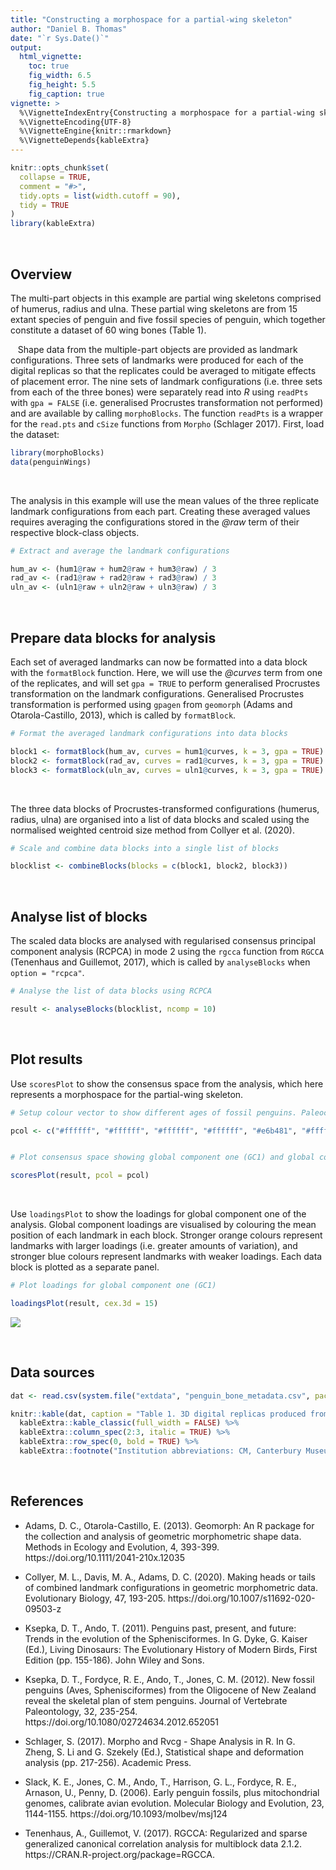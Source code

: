 ```yaml
---
title: "Constructing a morphospace for a partial-wing skeleton"
author: "Daniel B. Thomas"
date: "`r Sys.Date()`"
output: 
  html_vignette: 
    toc: true
    fig_width: 6.5
    fig_height: 5.5
    fig_caption: true
vignette: >
  %\VignetteIndexEntry{Constructing a morphospace for a partial-wing skeleton}
  %\VignetteEncoding{UTF-8}
  %\VignetteEngine{knitr::rmarkdown}
  %\VignetteDepends{kableExtra}
---
```


```r
knitr::opts_chunk$set(
  collapse = TRUE,
  comment = "#>",
  tidy.opts = list(width.cutoff = 90),
  tidy = TRUE
)
library(kableExtra)
```

&nbsp;

Overview
--------
The multi-part objects in this example are partial wing skeletons comprised of humerus, radius and ulna. These partial wing skeletons are from 15 extant species of penguin and five fossil species of penguin, which together constitute a dataset of 60 wing bones (Table 1). 

|    Shape data from the multiple-part objects are provided as landmark configurations. Three sets of landmarks were produced for each of the digital replicas so that the replicates could be averaged to mitigate effects of placement error. The nine sets of landmark configurations (i.e. three sets from each of the three bones) were separately read into *R* using `readPts` with `gpa = FALSE` (i.e. generalised Procrustes transformation not performed) and are available by calling `morphoBlocks`. The function `readPts` is a wrapper for the `read.pts` and `cSize` functions from `Morpho` (Schlager 2017). First, load the dataset:

``` r
library(morphoBlocks)
data(penguinWings)
```

&nbsp;

The analysis in this example will use the mean values of the three replicate landmark configurations from each part. Creating these averaged values requires averaging the configurations stored in the *@raw* term of their respective block-class objects. 

``` r
# Extract and average the landmark configurations

hum_av <- (hum1@raw + hum2@raw + hum3@raw) / 3
rad_av <- (rad1@raw + rad2@raw + rad3@raw) / 3
uln_av <- (uln1@raw + uln2@raw + uln3@raw) / 3
```

&nbsp;  

Prepare data blocks for analysis
--------
Each set of averaged landmarks can now be formatted into a data block with the `formatBlock` function. Here, we will use the *@curves* term from one of the replicates, and will set `gpa = TRUE` to perform generalised Procrustes transformation on the landmark configurations. Generalised Procrustes transformation is performed using `gpagen` from `geomorph` (Adams and Otarola-Castillo, 2013), which is called by `formatBlock`. 

``` r
# Format the averaged landmark configurations into data blocks

block1 <- formatBlock(hum_av, curves = hum1@curves, k = 3, gpa = TRUE)
block2 <- formatBlock(rad_av, curves = rad1@curves, k = 3, gpa = TRUE)
block3 <- formatBlock(uln_av, curves = uln1@curves, k = 3, gpa = TRUE)
```

&nbsp;

The three data blocks of Procrustes-transformed configurations (humerus, radius, ulna) are organised into a list of data blocks and scaled using the normalised weighted centroid size method from Collyer et al. (2020). 

``` r
# Scale and combine data blocks into a single list of blocks

blocklist <- combineBlocks(blocks = c(block1, block2, block3))
```

&nbsp;

Analyse list of blocks
--------
The scaled data blocks are analysed with regularised consensus principal component analysis (RCPCA) in mode 2 using the `rgcca` function from `RGCCA` (Tenenhaus and Guillemot, 2017), which is called by `analyseBlocks` when `option = "rcpca"`.

``` r
# Analyse the list of data blocks using RCPCA

result <- analyseBlocks(blocklist, ncomp = 10)
```

&nbsp;

Plot results
--------
Use `scoresPlot` to show the consensus space from the analysis, which here represents a morphospace for the partial-wing skeleton.

``` r
# Setup colour vector to show different ages of fossil penguins. Paleocene (brown), stem-lineage penguins from the Oligocene (light brown), and extant penguins (white).

pcol <- c("#ffffff", "#ffffff", "#ffffff", "#ffffff", "#e6b481", "#ffffff", "#ffffff", "#ffffff", "#ffffff", "#ffffff", "#ffffff", "#ffffff", "#ffffff", "#ffffff", "#feebd3", "#feebd3", "#ffffff", "#e6b481", "#feebd3", "#ffffff")


# Plot consensus space showing global component one (GC1) and global component one (GC2)

scoresPlot(result, pcol = pcol)
```

&nbsp;

Use `loadingsPlot` to show the loadings for global component one of the analysis. Global component loadings are visualised by colouring the mean position of each landmark in each block. Stronger orange colours represent landmarks with larger loadings (i.e. greater amounts of variation), and stronger blue colours represent landmarks with weaker loadings. Each data block is plotted as a separate panel.

``` r
# Plot loadings for global component one (GC1)

loadingsPlot(result, cex.3d = 15)
```


![](../man/figures/loadingsPlotExample01.png)

&nbsp;
&nbsp;

Data sources
--------
``` r
dat <- read.csv(system.file("extdata", "penguin_bone_metadata.csv", package = "morphoBlocks"))

knitr::kable(dat, caption = "Table 1. 3D digital replicas produced from bones of modern and fossil penguins.", align = "c") %>%
  kableExtra::kable_classic(full_width = FALSE) %>%
  kableExtra::column_spec(2:3, italic = TRUE) %>%
  kableExtra::row_spec(0, bold = TRUE) %>%
  kableExtra::footnote("Institution abbreviations: CM, Canterbury Museum, Christchurch, New Zealand. NMNZ, Museum of New Zealand Te Papa Tongarewa, Wellington, New Zealand. OM, Otago Museum, Dunedin, New Zealand. UC, University of Canterbury, Christchurch, New Zealand (specimen held at OU, Geology Museum, University of Otago, Dunedin, New Zealand). Specimen ages from or compiled by Slack et al. (2006), Ksepka and Ando (2011), and Ksepka et al. (2012) and literature reviewed therein.")
```

&nbsp;

References
--------
* Adams, D. C., Otarola-Castillo, E. (2013). Geomorph: An R package for the collection and analysis of geometric morphometric shape data. Methods in Ecology and Evolution, 4, 393-399. https://doi.org/10.1111/2041-210x.12035

* Collyer, M. L., Davis, M. A., Adams, D. C. (2020). Making heads or tails of combined landmark configurations in geometric morphometric data. Evolutionary Biology, 47, 193-205. https://doi.org/10.1007/s11692-020-09503-z

* Ksepka, D. T., Ando, T. (2011). Penguins past, present, and future: Trends in the evolution of the Sphenisciformes. In G. Dyke, G. Kaiser (Ed.), Living  Dinosaurs: The Evolutionary History of Modern Birds, First Edition (pp. 155-186). John Wiley and Sons.

* Ksepka, D. T., Fordyce, R. E., Ando, T., Jones, C. M. (2012). New fossil penguins (Aves, Sphenisciformes) from the Oligocene of New Zealand reveal the skeletal plan of stem penguins. Journal of Vertebrate Paleontology, 32, 235-254. https://doi.org/10.1080/02724634.2012.652051

* Schlager, S. (2017). Morpho and Rvcg - Shape Analysis in R. In G. Zheng, S. Li and G. Szekely (Ed.), Statistical shape and deformation analysis (pp. 217-256). Academic Press.

* Slack, K. E., Jones, C. M., Ando, T., Harrison, G. L., Fordyce, R. E., Arnason, U., Penny, D. (2006). Early penguin fossils, plus mitochondrial genomes, calibrate avian evolution. Molecular Biology and Evolution, 23, 1144-1155. https://doi.org/10.1093/molbev/msj124

* Tenenhaus, A., Guillemot, V. (2017). RGCCA: Regularized and sparse generalized canonical correlation analysis for multiblock data 2.1.2. https://CRAN.R-project.org/package=RGCCA.

&nbsp;
&nbsp;
